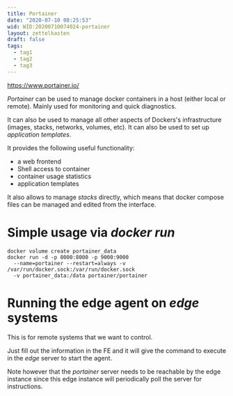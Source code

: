 ```yaml
---
title: Portainer
date: "2020-07-10 08:25:53"
wid: WID:20200710074024-portainer
layout: zettelkasten
draft: false
tags:
  - tag1
  - tag2
  - tag3
---
```


<https://www.portainer.io/>

*Portainer* can be used to manage docker containers in a host (either
local or remote). Mainly used for monitoring and quick diagnostics.

It can also be used to manage all other aspects of Dockers\'s
infrastructure (images, stacks, networks, volumes, etc). It can also be
used to set up *application templates*.

It provides the following useful functionality:

-   a web frontend
-   Shell access to container
-   container usage statistics
-   application templates

It also allows to manage *stacks* directly, which means that docker
compose files can be managed and edited from the interface.

Simple usage via *docker run*
=============================

``` {.bash}
docker volume create portainer_data
docker run -d -p 8000:8000 -p 9000:9000
  --name=portainer --restart=always -v /var/run/docker.sock:/var/run/docker.sock
  -v portainer_data:/data portainer/portainer
```

Running the edge agent on *edge* systems
========================================

This is for remote systems that we want to control.

Just fill out the information in the FE and it will give the command to
execute in the *edge* server to start the agent.

Note however that the *portainer* server needs to be reachable by the
edge instance since this edge instance will periodically poll the server
for instructions.
